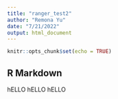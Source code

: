 ```yaml
---
title: "ranger_test2"
author: "Remona Yu"
date: "7/21/2022"
output: html_document
---
```


```r
knitr::opts_chunk$set(echo = TRUE)
```

## R Markdown

hELLO hELLO hELLO 
